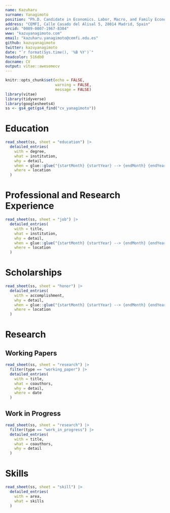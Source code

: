 ```yaml
---
name: Kazuharu
surname: Yanagimoto
position: "Ph.D. Candidate in Economics. Labor, Macro, and Family Economics."
address: "CEMFI, Calle Casado del Alisal 5, 28014 Madrid, Spain"
orcid: "0009-0007-1967-8304"
www: "kazuyanagimoto.com"
email: "kazuharu.yanagimoto@cemfi.edu.es"
github: kazuyanagimoto
twitter: kazuyanagimoto
date: "`r format(Sys.time(), '%B %Y')`"
headcolor: 516db0
docname: CV
output: vitae::awesomecv
---
```


```r
knitr::opts_chunk$set(echo = FALSE,
                      warning = FALSE,
                      message = FALSE)
library(vitae)
library(tidyverse)
library(googlesheets4)
ss <- gs4_get(gs4_find("cv_yanagimoto"))
```


# Education

```r
read_sheet(ss, sheet = "education") |>
  detailed_entries(
    with = degree,
    what = institution,
    why = detail,
    when = glue::glue("{startMonth} {startYear} --> {endMonth} {endYear}",.na = ""),
    where = location
  )
```

# Professional and Research Experience

```r
read_sheet(ss, sheet = "job") |>
  detailed_entries(
    with = title,
    what = institution,
    why = detail,
    when = glue::glue("{startMonth} {startYear} --> {endMonth} {endYear}",.na = ""),
    where = location
  )
```

# Scholarships

```r
read_sheet(ss, sheet = "honor") |>
  detailed_entries(
    with = accomplishment,
    why = detail,
    when = glue::glue("{startMonth} {startYear} --> {endMonth} {endYear}",.na = ""),
    where = location
  )
```

# Research

## Working Papers

```r
read_sheet(ss, sheet = "research") |>
  filter(type == "working_paper") |>
  detailed_entries(
    with = title,
    what = coauthors,
    why = detail,
    where = date
  )
```



## Work in Progress

```r
read_sheet(ss, sheet = "research") |>
  filter(type == "work_in_progress") |>
  detailed_entries(
    with = title,
    what = coauthors,
    why = detail
  )
```


# Skills

```r
read_sheet(ss, sheet = "skill") |>
  detailed_entries(
    with = area,
    what = skills
  )
```

